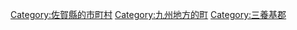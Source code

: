 {{Commonscat|Kiyama, Saga}}
{{Catmore}}

{{DEFAULTSORT:Kiyama}}
[[Category:佐賀縣的市町村|Category:佐賀縣的市町村]]
[[Category:九州地方的町|Category:九州地方的町]]
[[Category:三養基郡|Category:三養基郡]]